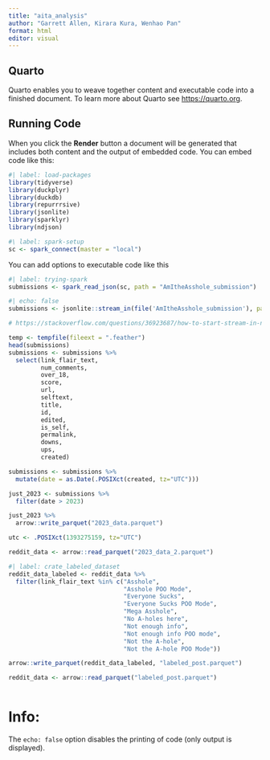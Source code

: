```yaml
---
title: "aita_analysis"
author: "Garrett Allen, Kirara Kura, Wenhao Pan"
format: html
editor: visual
---
```


## Quarto

Quarto enables you to weave together content and executable code into a finished document. To learn more about Quarto see <https://quarto.org>.

## Running Code

When you click the **Render** button a document will be generated that includes both content and the output of embedded code. You can embed code like this:

```r
#| label: load-packages
library(tidyverse)
library(duckplyr)
library(duckdb)
library(repurrrsive)
library(jsonlite)
library(sparklyr)
library(ndjson)
```

```r
#\ label: spark-setup
sc <- spark_connect(master = "local")
```

You can add options to executable code like this

```r
#| label: trying-spark
submissions <- spark_read_json(sc, path = "AmItheAsshole_submission")
```

```r
#| echo: false
submissions <- jsonlite::stream_in(file('AmItheAsshole_submission'), pagesize = 100000)

# https://stackoverflow.com/questions/36923687/how-to-start-stream-in-not-from-the-begining-of-the-file

```

```r
temp <- tempfile(fileext = ".feather")
head(submissions)
submissions <- submissions %>% 
  select(link_flair_text,
         num_comments,
         over_18,
         score,
         url,
         selftext,
         title,
         id,
         edited,
         is_self,
         permalink,
         downs,
         ups,
         created)

submissions <- submissions %>% 
  mutate(date = as.Date(.POSIXct(created, tz="UTC")))

just_2023 <- submissions %>% 
  filter(date > 2023) 

just_2023 %>% 
  arrow::write_parquet("2023_data.parquet")

utc <- .POSIXct(1393275159, tz="UTC")

```

```r
reddit_data <- arrow::read_parquet("2023_data_2.parquet")

```

```r
#| label: crate_labeled_dataset
reddit_data_labeled <- reddit_data %>% 
  filter(link_flair_text %in% c("Asshole",
                                "Asshole POO Mode",
                                "Everyone Sucks",
                                "Everyone Sucks POO Mode",
                                "Mega Asshole",
                                "No A-holes here",
                                "Not enough info",
                                "Not enough info POO mode",
                                "Not the A-hole",
                                "Not the A-hole POO Mode"))

arrow::write_parquet(reddit_data_labeled, "labeled_post.parquet")
```


```r
reddit_data <- arrow::read_parquet("labeled_post.parquet")
```

```r

```


# Info: 



The `echo: false` option disables the printing of code (only output is displayed).
